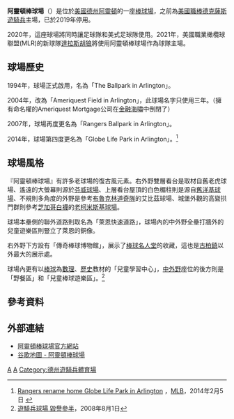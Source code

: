 {{Infobox stadium
| stadium_name        = 阿靈頓棒球場
| nickname            = ''The Ballpark''
| image               = Rangers Ball Park in Arlington Home Plate.jpg
| caption             = 
| location            = {{USA}}[[德克薩斯州|德克薩斯州]][[阿靈頓_(得克薩斯州)|阿靈頓]]
| coordinates         = {{coord|32|45|5|N|97|4|58|W|type:landmark|display=it}}
| broke_ground        = 1992年4月2日
| opened              = 1994年4月1日 
| closed              = 
| demolished          = 
| owner               =
| operator            = [[德克薩斯遊騎兵_(棒球)|德克薩斯遊騎兵]]
| surface             =
| construction_cost   = 1.91億[[美元|美元]]
| architect           = 
| structural engineer = 
| services engineer   = 
| general_contractor  = 
| former_names        = The Ballpark in Arlington (1994年 – 2004年)<br>Ameriquest Field in Arlington (2004年 – 2006年)<br>Rangers Ballpark in Arlington (2007年 – 2013年)<br>Globe Life Park in Arlington (2014年 –2019年 )
| tenants             = [[德克薩斯遊騎兵_(棒球)|德克薩斯遊騎兵]] ([[MLB|MLB]]) (1994–2019)<br/>達拉斯叛變者 (XFL) (2020–)<br/>North Texas SC (USL1) (2020–)<br/>達拉斯胡狼 (MLR) (2021–)
| seating_capacity    = 48,114<ref name="cap">{{cite web|title=Rangers Resume Fan-Focused Park Renovations|first=T. R.|last=Sullivan|url=http://texas.rangers.mlb.com/news/article.jsp?ymd=20121030&content_id=40128032&vkey=news_tex&c_id=tex|publisher=[[Major_League_Baseball_Advanced_Media|Major League Baseball Advanced Media]]|date=October 30, 2012|accessdate=March 7, 2013|archive-url=https://web.archive.org/web/20130510180339/http://texas.rangers.mlb.com/news/article.jsp?ymd=20121030&content_id=40128032&vkey=news_tex&c_id=tex|archive-date=2013-05-10|dead-url=yes}}</ref>
| record_attendance   = 52,419
| dimensions          = '''左外野''' – {{Convert|332|ft|m|0}}<br>'''左中外野''' – {{Convert|390|ft|m|0}}<br>'''左中外野最深處''' – {{Convert|404|ft|m|0}}<br>'''中外野''' – {{Convert|400|ft|m|0}}<br>'''右中外野最深處''' – {{Convert|407|ft|m|0}}<br>'''右中外野''' – {{Convert|377|ft|m|0}}<br>'''右外野''' – {{Convert|325|ft|m|0}}<br>'''檔網''' – {{Convert|60|ft|m|0}}
| publictransit= Collins Street @ Andrews Street
}}
'''阿靈頓棒球場'''（{{lang-en|Globe Life Park in Arlington}}）是位於[[美國|美國]][[德克萨斯州|德州]][[阿靈頓_(得克薩斯州)|阿靈頓]]的一座[[棒球場|棒球場]]，之前為[[美國職棒|美國職棒]][[德克薩斯遊騎兵_(棒球)|德克薩斯遊騎兵]]主場，已於2019年停用。

2020年，這座球場將同時讓足球隊和美式足球隊使用。2021年，美國職業橄欖球聯盟(MLR)的新球隊[[達拉斯胡狼|達拉斯胡狼]]將使用阿靈頓棒球場作為球隊主場。

==球場歷史==
1994年，球場正式啟用，名為「The Ballpark in Arlington」。

2004年，改為「Ameriquest Field in Arlington」，此球場名字只使用三年。（擁有命名權的Ameriquest Mortgage公司在[[金融海嘯|金融海嘯]]中倒閉了）

2007年，球場再度更名為「Rangers Ballpark in Arlington」。

2014年，球場第四度更名為「Globe Life Park in Arlington」。<ref>[http://mlb.mlb.com/news/article/mlb/rangers-rename-home-stadium-globe-life-park-in-arlington?ymd=20140205&content_id=67468960&vkey=news_mlb Rangers rename home Globe Life Park in Arlington] {{Wayback|url=http://mlb.mlb.com/news/article/mlb/rangers-rename-home-stadium-globe-life-park-in-arlington?ymd=20140205&content_id=67468960&vkey=news_mlb |date=20140512223248 }}，[[MLB|MLB]]，2014年2月5日 {{en icon}}</ref> 

==球場風格==
『阿靈頓棒球場』有許多老球場的復古風元素。右外野雙層看台是取材自舊老虎球場、遙遠的大螢幕則源於[[芬威球場|芬威球場]]、上層看台屋頂的白色楣柱則是源自[[洋基體育場_(1923年)|舊洋基球場]]、不規則多角度的外野是參考[[洛杉磯道奇隊|布魯克林道奇隊]]的艾比茲球場、城堡外觀的高聳拱門群則參考[[芝加哥白襪|芝加哥白襪]]的[[老柯米斯基球場|老柯米斯基球場]]。 

球場本壘側的聯外道路則取名為「萊恩快速道路」，球場內的中外野全壘打牆外的兒童遊樂區則豎立了萊恩的銅像。

右外野下方設有「傳奇棒球博物館」，展示了[[德克薩斯遊騎兵_(棒球)#棒球名人堂球員|棒球名人堂]]的收藏，這也是[[古柏鎮_(紐約州)|古柏鎮]]以外最大的展示處。

球場內更有以[[棒球|棒球]]為[[數理|數理]]、[[歷史|歷史]]教材的「兒童學習中心」，[[中外野|中外野]]座位的後方則是「野餐區」和「兒童棒球遊樂區」。<ref>[http://sports.hinet.net/mlb/columnDetail.do?s=12007 遊騎兵球場 毀譽參半]{{dead link|date=2018年5月 |bot=InternetArchiveBot |fix-attempted=yes }}，2008年8月1日</ref> 

==參考資料==
{{Reflist}}

==外部連結==
{{commonscat|Rangers Ballpark in Arlington}}
*[http://texas.rangers.mlb.com/tex/ballpark/ 阿靈頓棒球場官方網站] {{Wayback|url=http://texas.rangers.mlb.com/tex/ballpark/ |date=20141120154125 }}
*[http://maps.google.com/maps?f=q&hl=en&q=1000+Ballpark+Way+Arlington+TX+76011&ll=32.751369,-97.082587&spn=0.004079,0.010815&t=k 谷歌地圖 - 阿靈頓棒球場]

[[Category:1994年完工體育場館|A]]
[[Category:美國職棒大聯盟已不存在的球場|A]]
[[Category:德州遊騎兵體育場|Category:德州遊騎兵體育場]]
